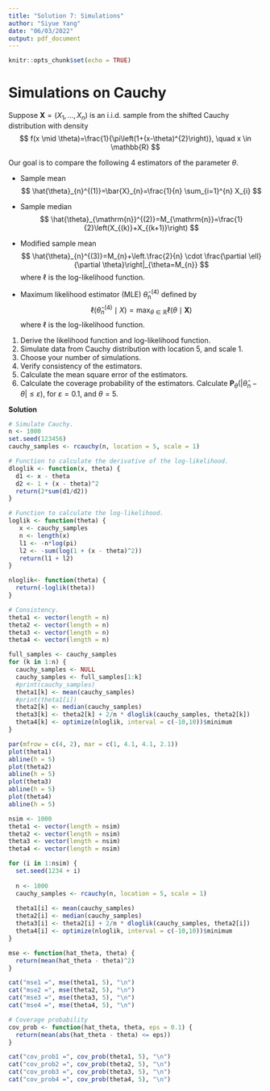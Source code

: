 ```yaml
---
title: "Solution 7: Simulations"
author: "Siyue Yang"
date: "06/03/2022"
output: pdf_document
---
```


```r
knitr::opts_chunk$set(echo = TRUE)
```

# Simulations on Cauchy

Suppose $\boldsymbol{X}=\left(X_{1}, \ldots, X_{n}\right)$ is an i.i.d. sample from the shifted Cauchy distribution with density
$$
f(x \mid \theta)=\frac{1}{\pi\left(1+(x-\theta)^{2}\right)}, \quad x \in \mathbb{R}
$$

Our goal is to compare the following 4 estimators of the parameter $\theta$. 

- Sample mean
$$
\hat{\theta}_{n}^{(1)}=\bar{X}_{n}=\frac{1}{n} \sum_{i=1}^{n} X_{i}
$$

- Sample median
$$
\hat{\theta}_{\mathrm{n}}^{(2)}=M_{\mathrm{n}}=\frac{1}{2}\left(X_{(k)}+X_{(k+1)}\right)
$$

- Modified sample mean
$$
\hat{\theta}_{n}^{(3)}=M_{n}+\left.\frac{2}{n} \cdot \frac{\partial \ell}{\partial \theta}\right|_{\theta=M_{n}}
$$
where $\ell$ is the log-likelihood function. 

- Maximum likelihood estimator (MLE) $\hat{\theta}_{\mathrm{n}}^{(4)}$ defined by
$$
\ell\left(\hat{\theta}_{n}^{(4)} \mid X\right)=\max _{\theta \in \mathbb{R}} \ell(\theta \mid \boldsymbol{X})
$$
where $\ell$ is the log-likelihood function. 

1. Derive the likelihood function and log-likelihood function. 
2. Simulate data from Cauchy distribution with location 5, and scale 1. 
3. Choose your number of simulations. 
4. Verify consistency of the estimators. 
5. Calculate the mean square error of the estimators.
6. Calculate the coverage probability of the estimators. Calculate $\mathbf{P}_{\theta}\left(\left|\hat{\theta}_{n}-\theta\right| \leq \varepsilon\right)$, for $\varepsilon=0.1$, and $\theta=5$.

**Solution**

```r
# Simulate Cauchy.
n <- 1000
set.seed(123456)
cauchy_samples <- rcauchy(n, location = 5, scale = 1)

# Function to calculate the derivative of the log-likelihood.
dloglik <- function(x, theta) {
  d1 <- x - theta
  d2 <- 1 + (x - theta)^2
  return(2*sum(d1/d2))
}

# Function to calculate the log-likelihood.
loglik <- function(theta) {
   x <- cauchy_samples
   n <- length(x)
   l1 <- -n*log(pi)
   l2 <- -sum(log(1 + (x - theta)^2))
   return(l1 + l2)
}

nloglik<- function(theta) {
  return(-loglik(theta))
}
```

```r
# Consistency. 
theta1 <- vector(length = n)
theta2 <- vector(length = n)
theta3 <- vector(length = n)
theta4 <- vector(length = n)

full_samples <- cauchy_samples
for (k in 1:n) {
  cauchy_samples <- NULL
  cauchy_samples <- full_samples[1:k]
  #print(cauchy_samples)
  theta1[k] <- mean(cauchy_samples)
  #print(theta1[i])
  theta2[k] <- median(cauchy_samples)
  theta3[k] <- theta2[k] + 2/n * dloglik(cauchy_samples, theta2[k])
  theta4[k] <- optimize(nloglik, interval = c(-10,10))$minimum
}

par(mfrow = c(4, 2), mar = c(1, 4.1, 4.1, 2.1))  
plot(theta1)
abline(h = 5)
plot(theta2)
abline(h = 5)
plot(theta3)
abline(h = 5)
plot(theta4)
abline(h = 5)
```

```r
nsim <- 1000
theta1 <- vector(length = nsim)
theta2 <- vector(length = nsim)
theta3 <- vector(length = nsim)
theta4 <- vector(length = nsim)

for (i in 1:nsim) {
  set.seed(1234 + i)
  
  n <- 1000
  cauchy_samples <- rcauchy(n, location = 5, scale = 1)
  
  theta1[i] <- mean(cauchy_samples)
  theta2[i] <- median(cauchy_samples)
  theta3[i] <- theta2[i] + 2/n * dloglik(cauchy_samples, theta2[i])
  theta4[i] <- optimize(nloglik, interval = c(-10,10))$minimum
}
```

```r
mse <- function(hat_theta, theta) {
  return(mean(hat_theta - theta)^2)
}

cat("mse1 =", mse(theta1, 5), "\n")
cat("mse2 =", mse(theta2, 5), "\n")
cat("mse3 =", mse(theta3, 5), "\n")
cat("mse4 =", mse(theta4, 5), "\n")
```

```r
# Coverage probability
cov_prob <- function(hat_theta, theta, eps = 0.1) {
  return(mean(abs(hat_theta - theta) <= eps))
}

cat("cov_prob1 =", cov_prob(theta1, 5), "\n")
cat("cov_prob2 =", cov_prob(theta2, 5), "\n")
cat("cov_prob3 =", cov_prob(theta3, 5), "\n")
cat("cov_prob4 =", cov_prob(theta4, 5), "\n")
```
